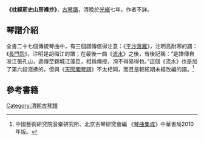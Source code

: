'''《枕經葄史山房襍抄》'''，[[古琴譜|古琴譜]]，清晚於[[光緒|光緒]]七年，作者不詳。

==琴譜介紹==
全書二十七個傳統琴曲中，有三個譜傳值得注意：《[[平沙落雁|平沙落雁]]》，注明高耐寒的譜：《[[長門怨|長門怨]]》，注明是胡梅江的譜；在最後一曲《[[流水_(古琴曲)|流水]]》之後，有後記稱：“是譜傳自浙江張孔山，遞傳至錦城江藻臣，相爲傳授，洵不得易得也。”這個《流水》也是加了第六段滾拂的，但與《[[天聞閣琴譜|天聞閣琴譜]]》不太相同，而且是較絃期未經改編的譜。<ref>中國藝術研究院音樂研究所、北京古琴研究會編 《[[琴曲集成|琴曲集成]]》中華書局2010年版。</ref>

==參考書籍==
{{reflist}}
[[Category:清朝古琴譜|Category:清朝古琴譜]]